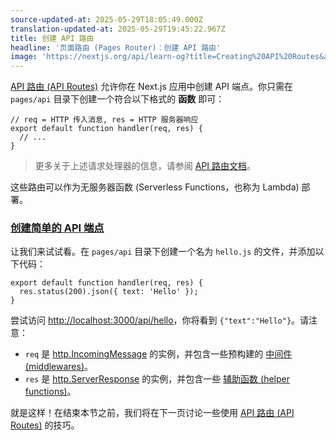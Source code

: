 ```yaml
---
source-updated-at: 2025-05-29T18:05:49.000Z
translation-updated-at: 2025-05-29T19:45:22.967Z
title: 创建 API 路由
headline: '页面路由 (Pages Router)：创建 API 路由'
image: 'https://nextjs.org/api/learn-og?title=Creating%20API%20Routes&amp;chapter=39'
---
```


[API 路由 (API Routes)](/docs/api-routes/introduction) 允许你在 Next.js 应用中创建 API 端点。你只需在 `pages/api` 目录下创建一个符合以下格式的 **函数** 即可：

```
// req = HTTP 传入消息, res = HTTP 服务器响应
export default function handler(req, res) {
  // ...
}
```

> 更多关于上述请求处理器的信息，请参阅 [API 路由文档](/docs/api-routes/introduction)。

这些路由可以作为无服务器函数 (Serverless Functions，也称为 Lambda) 部署。

### [创建简单的 API 端点](#creating-a-simple-api-endpoint)

让我们来试试看。在 `pages/api` 目录下创建一个名为 `hello.js` 的文件，并添加以下代码：

```
export default function handler(req, res) {
  res.status(200).json({ text: 'Hello' });
}
```

尝试访问 [http://localhost:3000/api/hello](http://localhost:3000/api/hello)，你将看到 `{"text":"Hello"}`。请注意：

*   `req` 是 [http.IncomingMessage](https://nodejs.org/api/http.html#http_class_http_incomingmessage) 的实例，并包含一些预构建的 [中间件 (middlewares)](/docs/api-routes/api-middlewares)。
*   `res` 是 [http.ServerResponse](https://nodejs.org/api/http.html#http_class_http_serverresponse) 的实例，并包含一些 [辅助函数 (helper functions)](/docs/api-routes/response-helpers)。

就是这样！在结束本节之前，我们将在下一页讨论一些使用 [API 路由 (API Routes)](/docs/api-routes/introduction) 的技巧。
